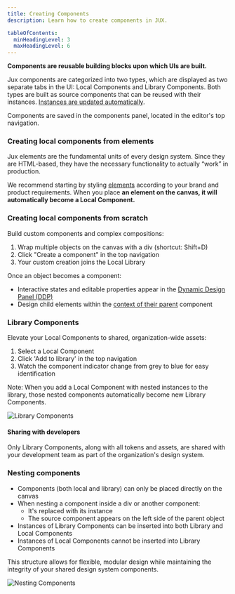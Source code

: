 ```yaml
---
title: Creating Components
description: Learn how to create components in JUX.

tableOfContents:
  minHeadingLevel: 3
  maxHeadingLevel: 6
---
```



**Components are reusable building blocks upon which UIs are built.**

Jux components  are categorized into two types, which are displayed as two separate tabs in the UI: Local Components and Library Components. Both types  are built as source components that can be reused with their instances. <u>Instances are updated automatically</u>.

Components are saved in the components panel, located in the editor's top navigation.

### Creating local components from elements

Jux elements are the fundamental units of every design system. Since they are HTML-based, they have the necessary functionality  to actually “work” in production. 

We recommend starting by styling [elements](designers/editor/elements) according to your brand and product requirements. When you place  **an element on the canvas, it will automatically become a Local Component.**

### Creating local components from scratch 

Build custom components and complex compositions:

1. Wrap multiple objects on the canvas with a div (shortcut: Shift+D)
2. Click "Create a component" in the top navigation
3. Your custom creation joins the Local Library

Once an object becomes a component:

- Interactive states and editable properties appear in the [Dynamic Design Panel (DDP)](designers/editor/dynamic-design-panel)
- Design child elements within the [context of their parent](designers/editor/dynamic-design-panel/props-and-variants) component

### Library Components

Elevate your Local Components to shared, organization-wide assets:

1. Select a Local Component
2. Click 'Add to library' in the top navigation
3. Watch the component indicator change from grey to blue for easy identification

Note: When you add a Local Component with nested instances to the library, those nested components automatically become new Library Components.

<Image src={libraryComponents} alt="Library Components" />

#### Sharing with developers

Only Library Components, along with all tokens and assets, are shared with your development team as part of the organization's design system.

### Nesting components

- Components (both local and library) can only be placed directly on the canvas
- When nesting a component inside a div or another component:
  - It's replaced with its instance
  - The source component appears on the left side of the parent object
- Instances of Library Components can be inserted into both Library and Local Components
- Instances of Local Components cannot be inserted into Library Components

This structure allows for flexible, modular design while maintaining the integrity of your shared design system components.

<Image src={nestingComponents} alt="Nesting Components" />